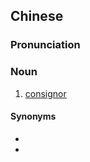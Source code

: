 {{also|发货人}}
==Chinese==
{{zh-forms|s=发货人|type=21}}

===Pronunciation===
{{zh-pron
|m=fāhuòrén
|c=faat3 fo3 jan4
|cat=n
}}

===Noun===
{{zh-noun}}

# [[consignor]]

====Synonyms====
* {{zh-l|寄銷人}}
* {{zh-l|托運人}}